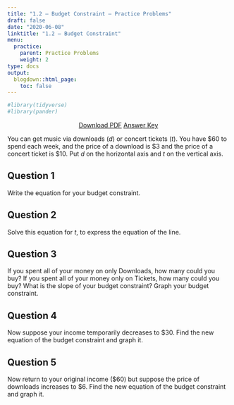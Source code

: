 ```yaml
---
title: "1.2 — Budget Constraint — Practice Problems"
draft: false
date: "2020-06-08"
linktitle: "1.2 — Budget Constraint"
menu:
  practice:
    parent: Practice Problems
    weight: 2
type: docs
output:
  blogdown::html_page:
    toc: false
---
```

```r
#library(tidyverse)
#library(pander)
```

<p style="text-align:center"><a target="_blank" href="/practice/1.2-practice-pdf.pdf"><span class="btn btn-primary btn-lg"><i class="fas fa-file-pdf"></i> Download PDF</a></span> <a target="_blank" href="/practice/1.2-practice-answers.html"><span class="btn btn-primary btn-lg"><i class="far fa-life-ring"></i> Answer Key</a></span></p>

You can get music via downloads ($d$) or concert tickets ($t$). You have &dollar;60 to spend each week, and the price of a download is &dollar;3 and the price of a concert ticket is &dollar;10. Put $d$ on the horizontal axis and $t$ on the vertical axis.

## Question 1

Write the equation for your budget constraint.

## Question 2 

Solve this equation for $t$, to express the equation of the line.

## Question 3

If you spent all of your money on only Downloads, how many could you buy? If you spent all of your money only on Tickets, how many could you buy? What is the slope of your budget constraint? Graph your budget constraint.

## Question 4

Now suppose your income temporarily decreases to $30. Find the new equation of the budget constraint and graph it.

## Question 5

Now return to your original income (&dollar;60) but suppose the price of downloads increases to &dollar;6. Find the new equation of the budget constraint and graph it.